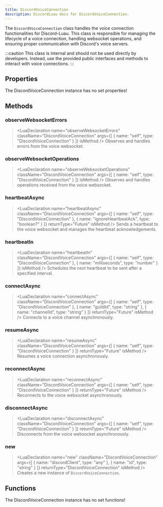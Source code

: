 ```yaml
---
title: DiscordVoiceConnection
description: DiscordLuau docs for DiscordVoiceConnection.
---
```

[//]: # (This file was automatically compiled through the Generator luau code under this repository)
[//]: # (if you want to edit the documentation of discord-luau, please write changes)
[//]: # (to the discord-luau repository itself, we extract the comments from discord-luau and translate)
[//]: # (them into markdown files that Nextra can interpret!)

[//]: # (----- DOCUMENT IMPORTS ----- )


[//]: # (----- DOCUMENT DESCRIPTION ----- )

The `DiscordVoiceConnection` class handles the voice connection functionalities for Discord-Luau. This class is responsible for managing the lifecycle of a voice connection, handling websocket operations, and ensuring proper communication with Discord's voice servers.

:::caution
This class is internal and should not be used directly by developers. Instead, use the provided public interfaces and methods to interact with voice connections.
:::

[//]: # (----- DOCUMENT PROPERTIES ----- )

## Properties

The DiscordVoiceConnection instance has no set properties!

[//]: # (----- DOCUMENT METHODS ----- )

## Methods

### observeWebsocketErrors

> <LuaDeclaration name="observeWebsocketErrors" className="DiscordVoiceConnection" args={[ { name: "self", type: "DiscordVoiceConnection" } ]} isMethod />
Observes and handles errors from the voice websocket.
### observeWebsocketOperations

> <LuaDeclaration name="observeWebsocketOperations" className="DiscordVoiceConnection" args={[ { name: "self", type: "DiscordVoiceConnection" } ]} isMethod />
Observes and handles operations received from the voice websocket.
### heartbeatAsync

> <LuaDeclaration name="heartbeatAsync" className="DiscordVoiceConnection" args={[ { name: "self", type: "DiscordVoiceConnection" }, { name: "ignoreHeartbeatAck", type: "boolean?" } ]} returnType="Future" isMethod />
Sends a heartbeat to the voice websocket and manages the heartbeat acknowledgements.
### heartbeatIn

> <LuaDeclaration name="heartbeatIn" className="DiscordVoiceConnection" args={[ { name: "self", type: "DiscordVoiceConnection" }, { name: "milliseconds", type: "number" } ]} isMethod />
Schedules the next heartbeat to be sent after a specified interval.
### connectAsync

> <LuaDeclaration name="connectAsync" className="DiscordVoiceConnection" args={[ { name: "self", type: "DiscordVoiceConnection" }, { name: "guildId", type: "string" }, { name: "channelId", type: "string" } ]} returnType="Future" isMethod />
Connects to a voice channel asynchronously.
### resumeAsync

> <LuaDeclaration name="resumeAsync" className="DiscordVoiceConnection" args={[ { name: "self", type: "DiscordVoiceConnection" } ]} returnType="Future" isMethod />
Resumes a voice connection asynchronously.
### reconnectAsync

> <LuaDeclaration name="reconnectAsync" className="DiscordVoiceConnection" args={[ { name: "self", type: "DiscordVoiceConnection" } ]} returnType="Future" isMethod />
Reconnects to the voice websocket asynchronously.
### disconnectAsync

> <LuaDeclaration name="disconnectAsync" className="DiscordVoiceConnection" args={[ { name: "self", type: "DiscordVoiceConnection" } ]} returnType="Future" isMethod />
Disconnects from the voice websocket asynchronously.
### new

> <LuaDeclaration name="new" className="DiscordVoiceConnection" args={[ { name: "discordClient", type: "any" }, { name: "id", type: "string" } ]} returnType="DiscordVoiceConnection" isMethod />
Creates a new instance of `DiscordVoiceConnection`.

[//]: # (----- DOCUMENT FUNCTIONS ----- )

## Functions

The DiscordVoiceConnection instance has no set functions!

